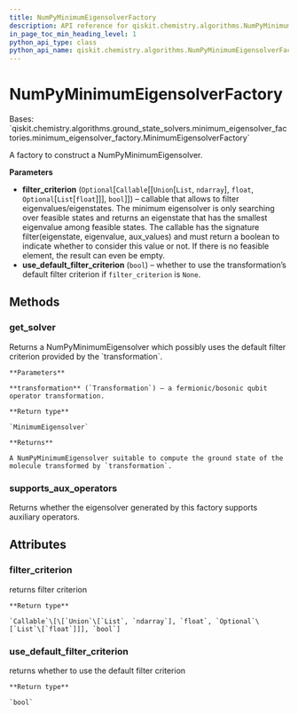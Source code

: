```yaml
---
title: NumPyMinimumEigensolverFactory
description: API reference for qiskit.chemistry.algorithms.NumPyMinimumEigensolverFactory
in_page_toc_min_heading_level: 1
python_api_type: class
python_api_name: qiskit.chemistry.algorithms.NumPyMinimumEigensolverFactory
---
```


# NumPyMinimumEigensolverFactory

<Class id="qiskit.chemistry.algorithms.NumPyMinimumEigensolverFactory" isDedicatedPage={true} github="https://github.com/qiskit-community/qiskit-aqua/tree/stable/0.9/qiskit/chemistry/algorithms/ground_state_solvers/minimum_eigensolver_factories/numpy_minimum_eigensolver_factory.py" signature="NumPyMinimumEigensolverFactory(filter_criterion=None, use_default_filter_criterion=False)">
  Bases: `qiskit.chemistry.algorithms.ground_state_solvers.minimum_eigensolver_factories.minimum_eigensolver_factory.MinimumEigensolverFactory`

  A factory to construct a NumPyMinimumEigensolver.

  **Parameters**

  *   **filter\_criterion** (`Optional`\[`Callable`\[\[`Union`\[`List`, `ndarray`], `float`, `Optional`\[`List`\[`float`]]], `bool`]]) – callable that allows to filter eigenvalues/eigenstates. The minimum eigensolver is only searching over feasible states and returns an eigenstate that has the smallest eigenvalue among feasible states. The callable has the signature filter(eigenstate, eigenvalue, aux\_values) and must return a boolean to indicate whether to consider this value or not. If there is no feasible element, the result can even be empty.
  *   **use\_default\_filter\_criterion** (`bool`) – whether to use the transformation’s default filter criterion if `filter_criterion` is `None`.

  ## Methods

  ### get\_solver

  <Function id="qiskit.chemistry.algorithms.NumPyMinimumEigensolverFactory.get_solver" signature="NumPyMinimumEigensolverFactory.get_solver(transformation)">
    Returns a NumPyMinimumEigensolver which possibly uses the default filter criterion provided by the `transformation`.

    **Parameters**

    **transformation** (`Transformation`) – a fermionic/bosonic qubit operator transformation.

    **Return type**

    `MinimumEigensolver`

    **Returns**

    A NumPyMinimumEigensolver suitable to compute the ground state of the molecule transformed by `transformation`.
  </Function>

  ### supports\_aux\_operators

  <Function id="qiskit.chemistry.algorithms.NumPyMinimumEigensolverFactory.supports_aux_operators" signature="NumPyMinimumEigensolverFactory.supports_aux_operators()">
    Returns whether the eigensolver generated by this factory supports auxiliary operators.
  </Function>

  ## Attributes

  ### filter\_criterion

  <Attribute id="qiskit.chemistry.algorithms.NumPyMinimumEigensolverFactory.filter_criterion">
    returns filter criterion

    **Return type**

    `Callable`\[\[`Union`\[`List`, `ndarray`], `float`, `Optional`\[`List`\[`float`]]], `bool`]
  </Attribute>

  ### use\_default\_filter\_criterion

  <Attribute id="qiskit.chemistry.algorithms.NumPyMinimumEigensolverFactory.use_default_filter_criterion">
    returns whether to use the default filter criterion

    **Return type**

    `bool`
  </Attribute>
</Class>

